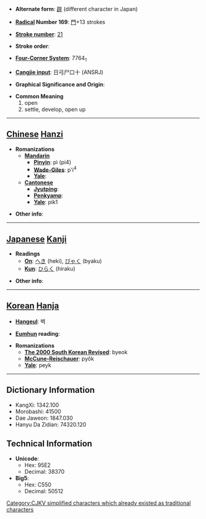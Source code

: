 * '''Alternate form''': [[辟]] (different character in Japan)

* '''[[Wiktionary:Chinese radical index| Radical]] Number 169''': [[Wiktionary:Chinese radical index 門|門]]+13 strokes

* '''[[Wiktionary:Chinese total strokes index|Stroke number]]''': [[Wiktionary:Chinese total strokes index 21|21]]

* '''Stroke order''': 

* '''[[Wiktionary:Chinese four corner index|Four-Corner System]]''': 7764<sub>1</sub>

* '''[[Wiktionary:Chinese Cangjie index|Cangjie input]]''': 日弓尸口十 (ANSRJ)

* '''Graphical Significance and Origin''': 

* '''Common Meaning'''
*#open
*# settle, develop, open up


----

== [[Chinese]] [[Hanzi]] ==

* '''Romanizations'''
** '''[[Mandarin]]'''
*** '''[[Pinyin]]''': pì (pi4)
*** '''[[Wade-Giles]]''': p'i<sup>4</sup>
*** '''[[Yale]]''': 
** '''[[Cantonese]]'''
*** '''[[Jyutping]]''':
*** '''[[Penkyamp]]''': 
*** '''[[Yale]]''': pik1

* '''Other info''': 

----

== [[Japanese]] [[Kanji]] ==

* '''Readings'''
** '''[[On]]''': [[へき]] (heki), [[びゃく]] (byaku)
** '''[[Kun]]''': [[ひらく]] (hiraku)

* '''Other info''':  

----

== [[Korean]] [[Hanja]] ==

* '''[[Hangeul]]''': 벽

* '''[[Eumhun]] reading''': 

* '''Romanizations'''
** '''[[The 2000 South Korean Revised Romanization|The 2000 South Korean Revised]]''': byeok
** '''[[McCune-Reischauer]]''': pyŏk
** '''[[Yale]]''': peyk

----

== Dictionary Information ==

* KangXi: 1342.100
* Morobashi: 41500
* Dae Jaweon: 1847.030
* Hanyu Da Zidian: 74320.120

== Technical Information ==

* '''Unicode''':
** Hex: 95E2
** Decimal: 38370
* '''Big5''':
** Hex: C550
** Decimal: 50512

[[Category:CJKV simplified characters which already existed as traditional characters]]